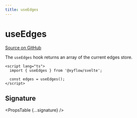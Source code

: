 ```yaml
---
title: useEdges
---
```



# useEdges

[Source on GitHub](https://github.com/wbkd/react-flow/blob/78169c992bf95a5dbc9bccbdc2a07725a307e2c3/packages/svelte/src/lib/hooks/useNodesEdges.ts/#L8)

The `useEdges` hook returns an array of the current edges store.

```svelte
<script lang="ts">
  import { useEdges } from '@xyflow/svelte';

  const edges = useEdges();
</script>
```

## Signature

<PropsTable {...signature} />

